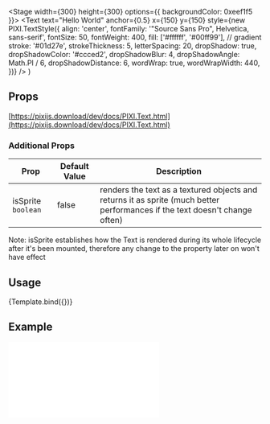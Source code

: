 
<Meta title="Components/Text" />


  <Stage width={300} height={300} options={{ backgroundColor: 0xeef1f5 }}>
    <Text
    text="Hello World"
    anchor={0.5}
    x={150}
    y={150}
    style={new PIXI.TextStyle({
      align: 'center',
      fontFamily: '"Source Sans Pro", Helvetica, sans-serif',
      fontSize: 50,
      fontWeight: 400,
      fill: ['#ffffff', '#00ff99'], // gradient
      stroke: '#01d27e',
      strokeThickness: 5,
      letterSpacing: 20,
      dropShadow: true,
      dropShadowColor: '#ccced2',
      dropShadowBlur: 4,
      dropShadowAngle: Math.PI / 6,
      dropShadowDistance: 6,
      wordWrap: true,
      wordWrapWidth: 440,
    })}
    />
  </Stage>
)

## Props

[https://pixijs.download/dev/docs/PIXI.Text.html](https://pixijs.download/dev/docs/PIXI.Text.html)

### Additional Props

| Prop | Default Value | Description |
| ---- | ------------- | ----------- |
| isSprite `boolean` | false | renders the text as a textured objects and returns it as sprite (much better performances if the text doesn't change often)|


Note: isSprite establishes how the Text is rendered during its whole lifecycle after it's been mounted, therefore any change to the property later on won't have effect


## Usage

<Canvas>
  <Story name="default">{Template.bind({})}</Story>
</Canvas>

## Example

<iframe
  height={600}
  scrolling="no"
  title="Text"
  src="//codepen.io/inlet/embed/ec46cd42dc7fed3c383fc934a0dcf6b4/?height=600&theme-id=33987&default-tab=result&embed-version=2"
  frameBorder="no"
  allowFullScreen={true}
  style={{ width: '100%' }} />
